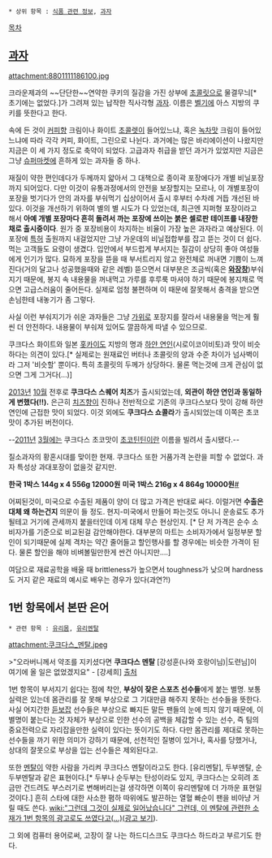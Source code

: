 * 상위 항목 : [[식품 관련 정보]], [[과자]]

[[목차]]
== [[과자]] ==
attachment:8801111186100.jpg

{{{+1 Couque d'Asse }}}

크라운제과의 ~~단단한~~연약한 쿠키의 질감을 가진 상부에 [[초콜릿]]으로 물결무늬[* 초기에는 없었다.]가 그려져 있는 납작한 직사각형 [[과자]]. 이름은 [[벨기에]] 아스 지방의 쿠키를 뜻한다고 한다.

속에 든 것이 [[커피]]향 크림이나 화이트 [[초콜렛]]이 들어있느냐, 혹은 [[녹차]]맛 크림이 들어있느냐에 따라 각각 커피, 화이트, 그린으로 나뉜다. 과거에는 많은 바리에이션이 나왔지만 지금은 이 세 가지 정도로 축약이 되었다. 고급과자 취급을 받던 과거가 있었지만 지금은 그냥 [[슈퍼마켓]]에 흔하게 있는 과자들 중 하나.

재질이 약한 편인데다가 두께까지 얇아서 그 대책으로 종이곽 포장에다가 개별 비닐포장까지 되어있다. 다만 이것이 유통과정에서의 안전을 보장할지는 모르나, 이 개별포장이 포장을 벗기다가 안의 과자를 부숴먹기 십상이어서 출시 후부터 수차례 거듭 개선된 바 있다. 이것을 개선하기 위하여 별의 별 시도가 다 있었는데, 최근엔 지퍼형 포장이라고 해서 '''아예 개별 포장마다 흔히 돌려서 까는 포장에 쓰이는 붉은 셀로판 테이프를 내장한 채로 출시중이다'''. 원가 중 포장비용이 차지하는 비율이 가장 높은 과자라고 예상된다. 이 포장에 [[특허]] 출원까지 내걸었지만 그냥 가운데의 비닐접합부를 잡고 뜯는 것이 더 쉽다. 먹는 고객들도 요령이 생겼다.
입안에서 부드럽게 부서지는 질감이 상당히 좋아 여성들에게 인기가 많다. 묘하게 포장을 뜯을 때 부서트리지 않고 완전체로 꺼내면 기쁨이 느껴진다(거의 달고나 성공했을때와 같은 레벨) 뜯으면서 대부분은 조금씩(혹은 '''[[와장창]]''')부숴지기 때문에, 봉지 속 내용물을 꺼내먹고 가루를 후루룩 마셔야 하기 때문에 봉지채로 먹으면 고급스러움이 줄어든다. 실제로 엄청 불편하며 이 때문에 잘못해서 충격을 받으면 손님한테 내놓기가 좀 그렇다.

사실 이런 부숴지기가 쉬운 과자들은 그냥 [[가위]]로 포장지를 잘라서 내용물을 먹는게 훨씬 더 안전하다. 내용물이 부숴져 있어도 깔끔하게 따낼 수 있으므로.

쿠크다스 화이트와 일본 [[홋카이도]] 지방의 명과 [[하얀 연인]](시로이코이비토)과 맛이 비슷하다는 의견이 있다.[* 실제로는 원재료인 버터나 초콜릿의 양과 수준 차이가 넘사벽이라 그저 '비슷할' 뿐이다. 특히 초콜릿의 두께가 상당하다. 물론 먹는것에 크게 관심이 없으면 그게 그거다(…)] 

[[2013년]] [[10월]] 전후로 '''쿠크다스 스퀘어 치즈'''가 출시되었는데, '''외관이 하얀 연인과 동일하게 변했다(!!).''' 은근히 [[치즈]]향이 진하나 전반적으로 기존의 쿠크다스보다 맛이 강해 하얀연인에 근접한 맛이 되었다. 이것 외에도 '''쿠크다스 쇼콜라'''가 출시되었는데 이쪽은 초코맛이 추가된 버전이다.

--[[2011년]] [[3월]]에는 쿠크다스 초코맛이 [[초코틴틴]]이란 이름을 빌려서 출시됐다.--

질소과자의 황혼시대를 맞이한 현재.
쿠크다스 또한 거품가격 논란을 피할 수 없었다. 과자 특성상 과대포장이 없을것 같지만.

'''한국 1박스 144g x 4   556g 12000원'''
'''미국 1박스 216g x 4   864g 10000원'''[http://bbs2.ruliweb.daum.net/gaia/do/ruliweb/default/etc/319/read?articleId=21210750&bbsId=G005&itemId=117 #]

어찌된것이, 미국으로 수출된 제품이 양이 더 많고 가격은 반대로 싸다. 
이럴거면 '''수출은 대체 왜 하는건지''' 의문이 들 정도.
현지-미국에서 만들어 파는것도 아니니 운송료도 추가될테고 거기에 관세까지 붙을터인데 이게 대체 무슨 현상인지.
[* 단 저 가격은 순수 소비자가를 기준으로 비교된걸 감안해야한다. 대부분의 마트는 소비자가에서 일정부분 할인이 되기때문에 실제 격차는 약간 줄어들고 할인행사를 할 경우에는 비슷한 가격이 된다. 물론 할인을 해야 비벼볼밀만한게 싼건 아니지만....]

여담으로 재료공학을 배울 때 brittleness가 높으면서 toughness가 낮으며 hardness도 거지 같은 재료의 예시로 배우는 경우가 있다(과연?!)
== 1번 항목에서 본딴 은어 ==
 * 관련 항목 : [[유리몸]], [[유리멘탈]]
attachment:쿠크다스_멘탈.jpeg

>"오라버니께서 약조를 지키셨다면 '''쿠크다스 멘탈''' [강성훈(나와 호랑이님)|도련님]이 여기에 올 일은 없었겠지요" - [강세희] [https://www.lezhin.com/comic/mylovetiger/p1 출처]

1번 항목이 부서지기 쉽다는 점에 착안, '''부상이 잦은 스포츠 선수들'''에게 붙는 별명. 보통 실력은 있는데 몸관리를 잘 못해 부상으로 그 기대만큼 해주지 못하는 선수들을 뜻한다. 사실 어지간한 [[듣보잡]] 선수들은 부상으로 빠지든 말든 팬들의 눈에 띄지 않기 때문에, 이 별명이 붙는다는 것 자체가 부상으로 인한 선수의 공백을 체감할 수 있는 선수, 즉 팀의 중요전력으로 자리잡을만한 실력이 있다는 뜻이기도 하다. 다만 몸관리를 제대로 못하는 선수들을 까기 위한 의미가 강하기 때문에, 선천적인 질병이 있거나, 혹사를 당했거나, 상대의 잘못으로 부상을 입는 선수들은 제외된다고.

또한 [[멘탈]]이 약한 사람을 가리켜 쿠크다스 멘탈이라고도 한다. [유리멘탈], 두부멘탈, 순두부멘탈과 같은 표현이다.[* 두부나 순두부는 탄성이라도 있지, 쿠크다스는 오히려 조금만 건드려도 부스러기로 변해버리는걸 생각하면 이쪽이 유리멘탈에 더 가까운 표현일것이다.] 흔히 스타에 대한 사소한 폄하 따위에도 발끈하는 열혈 빠순이 팬을 비아냥 거릴 때도 쓴다.
[[wiki:"그런데 그것이 실제로 일어났습니다" 그런데, 이 멘탈에 관련한 소재가 1번 항목의 광고로도 쓰였다고(...)]]([http://blog.naver.com/paranzui/50184437810 광고 보기]).

그 외에 컴퓨터 용어로써, 고장이 잘 나는 하드디스크도 쿠크다스 하드라고 부르기도 한다.

 
